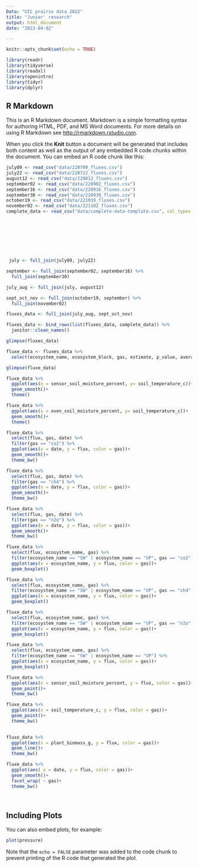 ```yaml
---
Data: "UIC prairie data 2022"
title: "Junior' research"
output: html_document
date: "2023-04-02"

---
```


```r
knitr::opts_chunk$set(echo = TRUE)
```

```r
library(readr)
library(tidyverse)
library(readxl)
library(openintro)
library(tidyr)
library(dplyr)

```

## R Markdown

This is an R Markdown document. Markdown is a simple formatting syntax for authoring HTML, PDF, and MS Word documents. For more details on using R Markdown see <http://rmarkdown.rstudio.com>.

When you click the **Knit** button a document will be generated that includes both content as well as the output of any embedded R code chunks within the document. You can embed an R code chunk like this:

```r
july09 <- read_csv("data/220709_fluxes.csv")
july22 <- read_csv("data/220722_fluxes.csv")
august12 <- read_csv("data/220812_fluxes.csv")
september02 <- read_csv("data/220902_fluxes.csv")
september16 <- read_csv("data/220916_fluxes.csv")
september30 <- read_csv("data/220930_fluxes.csv")
october19 <- read_csv("data/221019_fluxes.csv")
november02 <- read_csv("data/221102_fluxes.csv")
complete_data <- read_csv("data/complete-data-template.csv", col_types = list(col_character(),
                                                                              col_double(),
                                                                              col_double(),
                                                                              col_double(),
                                                                              col_double(),
                                                                              col_double(),
                                                                              col_double(),
                                                                              col_double()))

```


```r
 july <- full_join(july09, july22)

september <- full_join(september02, september16) %>% 
  full_join(september30)

july_aug <- full_join(july, august12)

sept_oct_nov <- full_join(october19, september) %>% 
  full_join(november02)

fluxes_data <- full_join(july_aug, sept_oct_nov)
```

```r
fluxes_data <- bind_rows(list(fluxes_data, complete_data)) %>% 
  janitor::clean_names()
```


```r
glimpse(fluxes_data)
```

```r
fluxe_data <- fluxes_data %>% 
  select(ecosystem_name, ecosystem_block, gas, estimate, p_value, average_temp_kelvin, flux, date, sensor_soil_moisture_percent, oven_soil_moisture_percent, plant_biomass_g, plant_cover_percent, soil_temperature_c)
```

```r
glimpse(fluxe_data)
```

```r
fluxe_data %>% 
  ggplot(aes(x = sensor_soil_moisture_percent, y= soil_temperature_c))+
  geom_smooth()+
  theme()
```

```r
fluxe_data %>% 
  ggplot(aes(x = oven_soil_moisture_percent, y= soil_temperature_c))+
  geom_smooth()+
  theme()
```


```r
fluxe_data %>% 
  select(flux, gas, date) %>% 
  filter(gas == "co2") %>% 
  ggplot(aes(x = date, y = flux, color = gas))+
  geom_smooth()+
  theme_bw()
```

```r
fluxe_data %>% 
  select(flux, gas, date) %>% 
  filter(gas == "ch4") %>% 
  ggplot(aes(x = date, y = flux, color = gas))+
  geom_smooth()+
  theme_bw()
```

```r
fluxe_data %>% 
  select(flux, gas, date) %>% 
  filter(gas == "n2o") %>% 
  ggplot(aes(x = date, y = flux, color = gas))+
  geom_smooth()+
  theme_bw()
```

```r
fluxe_data %>% 
  select(flux, ecosystem_name, gas) %>% 
  filter(ecosystem_name == "SW" | ecosystem_name == "UP", gas == "co2") %>% 
  ggplot(aes(x = ecosystem_name, y = flux, color = gas))+ 
  geom_boxplot()
```

```r
fluxe_data %>% 
  select(flux, ecosystem_name, gas) %>% 
  filter(ecosystem_name == "SW" | ecosystem_name == "UP", gas == "ch4") %>% 
  ggplot(aes(x = ecosystem_name, y = flux, color = gas))+ 
  geom_boxplot()
```
```r
fluxe_data %>% 
  select(flux, ecosystem_name, gas) %>% 
  filter(ecosystem_name == "SW" | ecosystem_name == "UP", gas == "n2o") %>% 
  ggplot(aes(x = ecosystem_name, y = flux, color = gas))+ 
  geom_boxplot()
```



```r
fluxe_data %>% 
  select(flux, ecosystem_name, gas) %>% 
  filter(ecosystem_name == "SW" | ecosystem_name == "UP") %>% 
  ggplot(aes(x = ecosystem_name, y = flux, color = gas))+ 
  geom_boxplot()
```

```r
fluxe_data %>% 
  ggplot(aes(x = sensor_soil_moisture_percent, y = flux, color = gas))+
  geom_point()+
  theme_bw()
```
```r
fluxe_data %>% 
  ggplot(aes(x = soil_temperature_c, y = flux, color = gas))+
  geom_point()+
  theme_bw()
    
```

```r
fluxe_data %>% 
  ggplot(aes(x = plant_biomass_g, y = flux, color = gas))+
  geom_line()+
  theme_bw()
```


```r
fluxe_data %>% 
  ggplot(aes( x = date, y = flux, color = gas))+
  geom_smooth()+
  facet_wrap( ~ gas)+
  theme_bw()
  
```

```r

```

## Including Plots

You can also embed plots, for example:

```r
plot(pressure)
```

Note that the `echo = FALSE` parameter was added to the code chunk to prevent printing of the R code that generated the plot.
